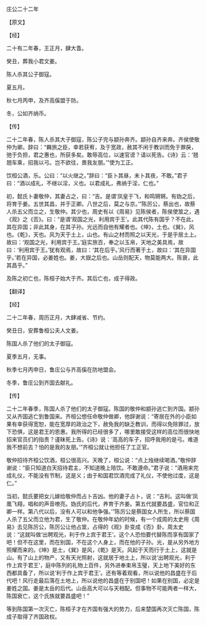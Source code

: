

庄公二十二年

【原文】

【经】

二十有二年春，王正月，肆大眚。

癸丑，葬我小君文姜。

陈人杀其公子御寇。

夏五月。

秋七月丙申，及齐高傒盟于防。

冬，公如齐纳币。

【传】

二十二年春，陈人杀其大子御寇，陈公子完与颛孙奔齐。颛孙自齐来奔。齐侯使敬仲为卿。辞曰：“羇旅之臣，幸若获宥，及于宽政，赦其不闲于教训而免于罪戾，弛于负担，君之惠也，所获多矣。敢辱高位，以速官谤？请以死告。《诗》云：‘翘翘车乘，招我以弓。岂不欲往，畏我友朋。’”使为工正。

饮桓公酒，乐。公曰：“以火继之。”辞曰：“臣卜其昼，未卜其夜，不敢。”君子曰：“酒以成礼，不继以淫，义也。以君成礼，弗纳于淫，仁也。”

初，懿氏卜妻敬仲，其妻占之，曰：“吉。是谓‘凤皇于飞，和鸣锵锵。有妫之后，将育于姜。五世其昌，并于正卿。八世之后，莫之与京。’”陈厉公，蔡出也，故蔡人杀五父而立之，生敬仲。其少也，周史有以《周易》见陈侯者，陈侯使筮之，遇《观》之《否》。曰：“是谓‘观国之光，利用宾于王’。此其代陈有国乎？不在此，其在异国；非此其身，在其子孙。光远而自他有耀者也。《坤》，土也。《巽》，风也。《乾》，天也。风为天于土上，山也。有山之材而照之以天光，于是乎居土上。故曰：‘观国之光，利用宾于王。’庭实旅百，奉之以玉帛，天地之美具焉，故曰：‘利用宾于王。’犹有观焉，故曰：‘其在后乎。’风行而著于土，故曰：‘其在异国乎。’若在异国，必姜姓也。姜，大嶽之后也。山岳则配天，物莫能两大。陈衰，此其昌乎。”

及陈之初亡也，陈桓子始大于齐。其后亡也，成子得政。

【翻译】

【经】

二十二年春，周历正月，大肆减省、节约。

癸丑日，安葬鲁桓公夫人文姜。

陈国人杀了他们的太子御寇。

夏季五月，无事。

秋季七月丙申日，鲁庄公与齐高傒在防地盟会。

冬季，鲁庄公到齐国去献礼。

【传】

二十二年春季，陈国人杀了他们的太子御寇。陈国的敬仲和颛孙逃亡到齐国。颛孙又从齐国逃亡到鲁国来。齐桓公想任命敬仲做卿，他辞谢说：“寄居在外的小臣如果有幸获得宽恕，能在宽厚的政治之下，赦免我的缺乏教训，而得以免除罪过，放下恐惧，这是君王的恩惠。我所得的已经很多了，哪里敢接受这样的高位而很快地招来官员们的指责？谨昧死上告。《诗》说：‘高高的车子，招呼我用的是弓。难道我不想前去？怕的是我的友朋。’”齐桓公就让他担任了工正官。

敬仲招待齐桓公饮酒，桓公很高兴。天晚了，桓公说：“点上烛继续喝酒。”敬仲辞谢说：“臣只知道白天招待君主，不知道晚上陪饮。不敢遵命。”君子说：“酒用来完成礼仪，不能没有节制，这是义；由于和国君饮酒完成了礼仪，不使他过度，这是仁。”

当初，懿氏要把女儿嫁给敬仲而占卜吉凶。他的妻子占卜，说：“吉利。这叫做‘凤凰飞翔，唱和的声音嘹亮。妫氏的后代，养育于齐姜。第五代就要昌盛，官位和正卿一样。第八代以后，没有人可以和他争强。’”陈厉公是蔡国女人所生，所以蔡国人杀了五父而立他为君，生了敬仲。在敬仲年幼的时候，有一个成周的太史用《周易》去见陈厉公，陈厉公让他占筮，占得的《观》卦变成《否》卦。周太史说：“这就叫做‘出聘观光，利于作上宾于君王’。这个人恐怕要代替陈而享有国家了吧！但不在这里，而在别国，不在这个人身上，而在他的子孙。光，是从另外地方照耀而来的。《坤》是土，《巽》是风，《乾》是天。风起于天而行于土上，这就是山。有了山上的物产，又有天光照射，这就居于地土上，所以说‘出聘观光，利于作上宾于君王’，庭中陈列的礼物上百件，另外进奉束帛玉璧，天上地下美好的东西都具备了，所以说‘利于作上宾于君王’。还有等着观看，所以说他的昌盛在于后代吧！风行走最后落在土地上，所以说他的昌盛在于别国吧！如果在别国，必定是姜姓之国。姜是太岳的后代。山岳高大可以与天相配。但事物不可能两者一样大，陈国衰亡，这个氏族就要昌盛吧！”

等到陈国第一次灭亡，陈桓子才在齐国有强大的势力，后来楚国再次灭亡陈国，陈成子取得了齐国政权。

